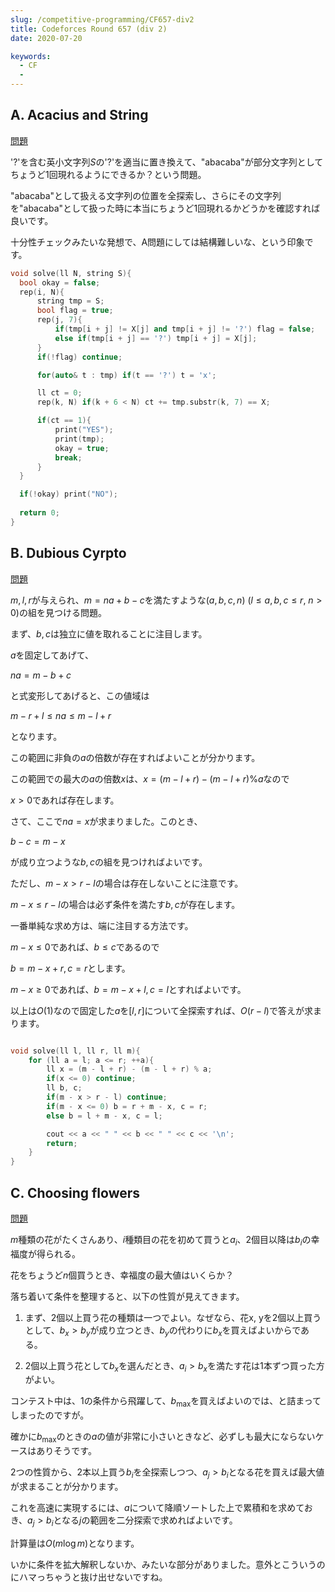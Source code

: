 ---
slug: /competitive-programming/CF657-div2
title: Codeforces Round 657 (div 2)
date: 2020-07-20

keywords:
  - CF
  - 
---

## A. Acacius and String

[問題](https://codeforces.com/contest/1379/problem/A)

'?'を含む英小文字列$S$の'?'を適当に置き換えて、"abacaba"が部分文字列としてちょうど1回現れるようにできるか？という問題。

"abacaba"として扱える文字列の位置を全探索し、さらにその文字列を"abacaba"として扱った時に本当にちょうど1回現れるかどうかを確認すれば良いです。

十分性チェックみたいな発想で、A問題にしては結構難しいな、という印象です。

```cpp
void solve(ll N, string S){
  bool okay = false;
  rep(i, N){
      string tmp = S;
      bool flag = true;
      rep(j, 7){
          if(tmp[i + j] != X[j] and tmp[i + j] != '?') flag = false;
          else if(tmp[i + j] == '?') tmp[i + j] = X[j];
      }
      if(!flag) continue;

      for(auto& t : tmp) if(t == '?') t = 'x';

      ll ct = 0;
      rep(k, N) if(k + 6 < N) ct += tmp.substr(k, 7) == X;

      if(ct == 1){
          print("YES");
          print(tmp);
          okay = true;
          break;
      }
  }

  if(!okay) print("NO");
  
  return 0;
}
```

## B. Dubious Cyrpto

[問題](https://codeforces.com/contest/1379/problem/B)

$m, l, r$が与えられ、$m = na + b - c$を満たすような$(a, b, c, n) ~ (l \leq a, b, c \leq r, ~ n \gt 0)$の組を見つける問題。

まず、$b, c$は独立に値を取れることに注目します。

$a$を固定してあげて、

$na = m - b + c$

と式変形してあげると、この値域は

$m - r + l \leq na \leq m - l + r$

となります。

この範囲に非負の$a$の倍数が存在すればよいことが分かります。

この範囲での最大の$a$の倍数$x$は、$x = (m - l + r) - (m - l + r) \% a$なので

$x \gt 0$であれば存在します。

さて、ここで$na = x$が求まりました。このとき、

$b - c = m - x$

が成り立つような$b, c$の組を見つければよいです。

ただし、$m - x \gt r - l$の場合は存在しないことに注意です。

$m - x \leq r - l$の場合は必ず条件を満たす$b, c$が存在します。

一番単純な求め方は、端に注目する方法です。

$m - x \leq 0$であれば、$b \leq c$であるので

$b = m - x + r, c = r$とします。

$m - x \geq 0$であれば、$b = m - x + l, c = l$とすればよいです。

以上は$O(1)$なので固定した$a$を$[l, r]$について全探索すれば、$O(r - l)$で答えが求まります。

```cpp

void solve(ll l, ll r, ll m){
    for (ll a = l; a <= r; ++a){
        ll x = (m - l + r) - (m - l + r) % a;
        if(x <= 0) continue;
        ll b, c;
        if(m - x > r - l) continue;
        if(m - x <= 0) b = r + m - x, c = r;
        else b = l + m - x, c = l;

        cout << a << " " << b << " " << c << '\n';
        return;
    }
}

```

## C. Choosing flowers

[問題](https://codeforces.com/contest/1379/problem/C)

$m$種類の花がたくさんあり、$i$種類目の花を初めて買うと$a_i$、$2$個目以降は$b_i$の幸福度が得られる。

花をちょうど$n$個買うとき、幸福度の最大値はいくらか？

落ち着いて条件を整理すると、以下の性質が見えてきます。

1. まず、2個以上買う花の種類は一つでよい。なぜなら、花x, yを2個以上買うとして、$b_x > b_y$が成り立つとき、$b_y$の代わりに$b_x$を買えばよいからである。

2. 2個以上買う花として$b_x$を選んだとき、$a_i > b_x$を満たす花は1本ずつ買った方がよい。

コンテスト中は、1の条件から飛躍して、$b_{\max}$を買えばよいのでは、と詰まってしまったのですが。

確かに$b_{\max}$のときの$a$の値が非常に小さいときなど、必ずしも最大にならないケースはありそうです。

2つの性質から、2本以上買う$b_i$を全探索しつつ、$a_j > b_i$となる花を買えば最大値が求まることが分かります。

これを高速に実現するには、$a$について降順ソートした上で累積和を求めておき、$a_j > b_i$となる$j$の範囲を二分探索で求めればよいです。

計算量は$O(m \log m)$となります。

いかに条件を拡大解釈しないか、みたいな部分がありました。意外とこういうのにハマっちゃうと抜け出せないですね。